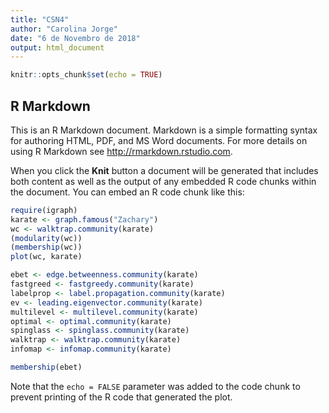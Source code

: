 ```yaml
---
title: "CSN4"
author: "Carolina Jorge"
date: "6 de Novembro de 2018"
output: html_document
---
```


```r
knitr::opts_chunk$set(echo = TRUE)
```

## R Markdown

This is an R Markdown document. Markdown is a simple formatting syntax for authoring HTML, PDF, and MS Word documents. For more details on using R Markdown see <http://rmarkdown.rstudio.com>.

When you click the **Knit** button a document will be generated that includes both content as well as the output of any embedded R code chunks within the document. You can embed an R code chunk like this:

```r
require(igraph)
karate <- graph.famous("Zachary")
wc <- walktrap.community(karate)
(modularity(wc))
(membership(wc))
plot(wc, karate)
```



```r
ebet <- edge.betweenness.community(karate)
fastgreed <- fastgreedy.community(karate)
labelprop <- label.propagation.community(karate)
ev <- leading.eigenvector.community(karate)
multilevel <- multilevel.community(karate)
optimal <- optimal.community(karate)
spinglass <- spinglass.community(karate)
walktrap <- walktrap.community(karate)
infomap <- infomap.community(karate)
```


```r
membership(ebet)

```

Note that the `echo = FALSE` parameter was added to the code chunk to prevent printing of the R code that generated the plot.
